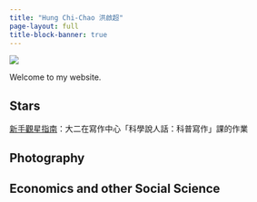 ```yaml
---
title: "Hung Chi-Chao 洪啟超"
page-layout: full
title-block-banner: true
---
```


![](cover.jpeg)

Welcome to my website.

## Stars

[新手觀星指南](./stars/findyourstar.pdf)：大二在寫作中心「科學說人話：科普寫作」課的作業

## Photography

## Economics and other Social Science
